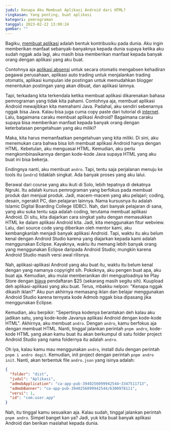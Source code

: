 ```yaml
---
judul: Kenapa Aku Membuat Aplikasi Android dari HTML?
ringkasan: Yang penting, buat aplikasi
kategori: pemrograman
tanggal: 2023-02-22 13:09:24
gambar: ""
---
```


Bagiku, [membuat aplikasi](/post/biaya-jasa) adalah bentuk kontribusiku pada dunia. Aku ingin memberikan manfaat sebanyak-banyaknya kepada dunia supaya ketika aku sudah nggak ada lagi, aku masih bisa memberikan manfaat kepada banyak orang dengan aplikasi yang aku buat.

Contohnya aja [aplikasi absensi](https://www.silvanadevinta.com/2022/12/aplikasi-absensi-gajihub-antiribet.html) untuk secara otomatis mengabsen kehadiran pegawai perusahaan, aplikasi auto trading untuk menjalankan trading otomatis, aplikasi kumpulan ide postingan untuk memudahkan blogger menentukan postingan yang akan dibuat, dan aplikasi lainnya.

Tapi, terkadang kita terkendala ketika membuat aplikasi dikarenakan bahasa pemrograman yang tidak kita pahami. Contohnya aja, membuat aplikasi Android mewajibkan kita memahami Java. Padahal, aku sendiri sebenarnya nggak bisa Java. Kalau bisa juga cuma copy paste dari tutorial di [internet](/post/cepat-kaya-dari-online). Lalu, bagaimana caraku membuat aplikasi Android? Bagaimana caraku supaya bisa memberikan manfaat kepada banyak orang dengan keterbatasan pengetahuan yang aku miliki?

Maka, kita harus memanfaatkan pengetahuan yang kita miliki. Di sini, aku menemukan cara bahwa bisa loh membuat aplikasi Android hanya dengan HTML. Kebetulan, aku menguasai HTML. Kemudian, aku perlu mengkombinasikannya dengan kode-kode Java supaya HTML yang aku buat ini bisa bekerja.

Endingnya nanti, aku membuat `andro`. Tapi, tentu saja perjalanan menuju ke tools itu (`andro`) tidaklah singkat. Ada banyak proses yang aku lalui.

Berawal dari course yang aku ikuti di Solo, lebih tepatnya di dekatnya Ngruki. Itu adalah kursus pemrograman yang berfokus pada membuat produk dan menjual produk. Jadi, macem-macem yang aku pelajari; coding, desain, ngerakit PC, dan pelajaran lainnya. Nama kursusnya itu adalah Islamic Digital Boarding College (IDBC). Nah, dari banyak pelajaran di sana, yang aku suka tentu saja adalah coding, terutama membuat aplikasi Android. Di situ, kita diajarkan cara singkat yaitu dengan memasukkan HTML ke dalam aplikasi Android kita. Jadi, kita menggunakan fitur webview. Lalu, dari source code yang diberikan oleh mentor kami, aku kembangkanlah menjadi banyak aplikasi Android. Tapi, waktu itu aku belum kenal dengan Android Studio karena yang diajarkan kepada kami adalah menggunakan Eclipse. Kayaknya, waktu itu memang lebih banyak orang yang menggunakan Eclipse daripada Android Studio; mungkin karena Android Studio masih versi awal rilisnya.

Nah, aplikasi-aplikasi Android yang aku buat itu, waktu itu belum kenal dengan yang namanya copyright sih. Pokoknya, aku pengen buat apa, aku buat aja. Kemudian, aku mulai memberanikan diri menguploadnya ke Play Store dengan [biaya](/post/biaya-transaksi-crypto) pendaftaran $25 (sekarang masih segitu sih). Kuupload deh aplikasi-aplikasi yang aku buat. Terus, mbakku nelpon: "Kenapa nggak dikasih iklan?" Aku pun akhirnya memasang iklan dan belajar menggunakan Android Studio karena ternyata kode Admob nggak bisa dipasang jika menggunakan Eclipse.

Kemudian, aku berpikir: "Sepertinya kodenya berantakan deh kalau aku jadikan satu, yang kode-kode Javanya aplikasi Android dengan kode-kode HTML". Akhirnya, aku membuat `andro`. Dengan `andro`, kamu berfokus aja dengan membuat HTML. Nanti, tinggal jalankan perintah `pnpm andro`, kode-kode HTML yang akan kamu buat itu akan berkumpul di satu folder project Android Studio yang nama foldernya itu adalah `andro`.

Oh iya, kalau kamu mau menggunakan `andro`, install dulu dengan perintah `pnpm i andro degit`. Kemudian, init project dengan perintah `pnpm andro init`. Nanti, akan terbentuk file `andro.json` yang isinya adalah:

```json
{
  "folder": "dist",
  "judul": "Aplikasi",
  "admobApplication": "ca-app-pub-3940256099942544~3347511713",
  "admobBanner": "ca-app-pub-3940256099942544/6300978111",
  "versi": 1,
  "id": "com.user.app"
}
```

Nah, itu tinggal kamu sesuaikan aja. Kalau sudah, tinggal jalankan perintah `pnpm andro`. Simpel banget kan ya? Jadi, yuk kita buat banyak aplikasi Android dan berikan maslahat kepada dunia.
